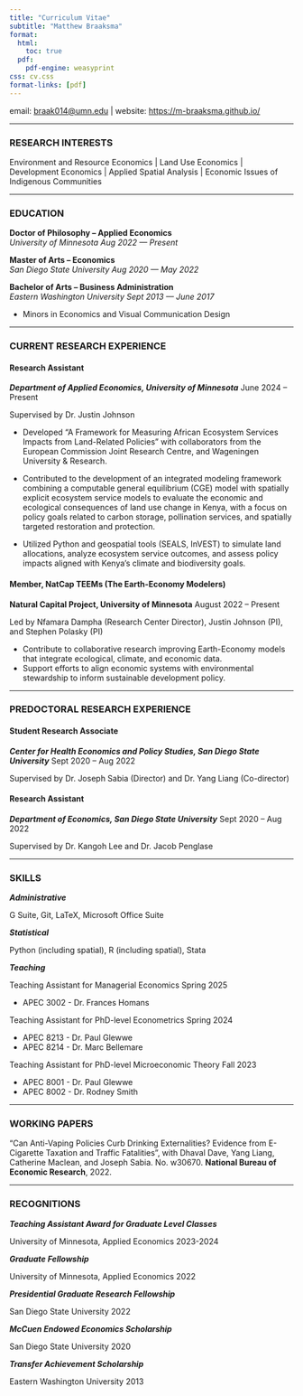 ```yaml
---
title: "Curriculum Vitae"
subtitle: "Matthew Braaksma"
format:
  html:
    toc: true
  pdf:
    pdf-engine: weasyprint
css: cv.css
format-links: [pdf]
---
```


::: {.print-only .contact-block}
email: [braak014@umn.edu](mailto:braak014@umn.edu) | website: <https://m-braaksma.github.io/>
:::

--- 

### RESEARCH INTERESTS

Environment and Resource Economics | Land Use Economics | Development Economics | Applied Spatial Analysis | Economic Issues of Indigenous Communities

--- 

### EDUCATION

**Doctor of Philosophy -- Applied Economics** <br> *University of Minnesota* [*Aug 2022 --- Present*]{.cvdate}

<!-- -   Note
-   Note -->

**Master of Arts -- Economics** <br> *San Diego State University* [*Aug 2020 --- May 2022*]{.cvdate}

<!-- -   Note
-   Note -->

**Bachelor of Arts -- Business Administration** <br> *Eastern Washington University* [*Sept 2013 --- June 2017*]{.cvdate}

-   Minors in Economics and Visual Communication Design
<!-- -   Note -->

--- 

<!-- ## CURRENT RESEARCH EXPERIENCE{style="page-break-before: always"} -->
### CURRENT RESEARCH EXPERIENCE

#### Research Assistant

***Department of Applied Economics, University of Minnesota*** [June 2024 -- Present]{.cvdate}

Supervised by Dr. Justin Johnson

- Developed "A Framework for Measuring African Ecosystem Services Impacts from Land-Related Policies" with collaborators from the European Commission Joint Research Centre, and Wageningen University & Research.

- Contributed to the development of an integrated modeling framework combining a computable general equilibrium (CGE) model with spatially explicit ecosystem service models to evaluate the economic and ecological consequences of land use change in Kenya, with a focus on policy goals related to carbon storage, pollination services, and spatially targeted restoration and protection.

- Utilized Python and geospatial tools (SEALS, InVEST) to simulate land allocations, analyze ecosystem service outcomes, and assess policy impacts aligned with Kenya’s climate and biodiversity goals.

#### Member, NatCap TEEMs (The Earth-Economy Modelers)  
**Natural Capital Project, University of Minnesota** [August 2022 -- Present]{.cvdate} 

Led by Nfamara Dampha (Research Center Director), Justin Johnson (PI), and Stephen Polasky (PI)

- Contribute to collaborative research improving Earth-Economy models that integrate ecological, climate, and economic data.
- Support efforts to align economic systems with environmental stewardship to inform sustainable development policy.


--- 

### PREDOCTORAL RESEARCH EXPERIENCE

#### Student Research Associate

***Center for Health Economics and Policy Studies, San Diego State University*** [Sept 2020 -- Aug 2022]{.cvdate}

Supervised by Dr. Joseph Sabia (Director) and Dr. Yang Liang (Co-director) 

#### Research Assistant

***Department of Economics, San Diego State University*** [Sept 2020 -- Aug 2022]{.cvdate}

Supervised by Dr. Kangoh Lee and Dr. Jacob Penglase 


--- 

### SKILLS 
***Administrative*** 

G Suite, Git, LaTeX, Microsoft Office Suite

***Statistical*** 

Python (including spatial), R (including spatial), Stata

***Teaching*** 

Teaching Assistant for Managerial Economics  [Spring 2025]{.cvdate}

-    APEC 3002 - Dr. Frances Homans

Teaching Assistant for PhD-level Econometrics  [Spring 2024]{.cvdate}

-    APEC 8213 - Dr. Paul Glewwe
-    APEC 8214 - Dr. Marc Bellemare

Teaching Assistant for PhD-level Microeconomic Theory [Fall 2023]{.cvdate}

-    APEC 8001 - Dr. Paul Glewwe
-    APEC 8002 - Dr. Rodney Smith

--- 

### WORKING PAPERS
"Can Anti-Vaping Policies Curb Drinking Externalities? Evidence from E-Cigarette Taxation and Traffic Fatalities", with Dhaval Dave, Yang Liang, Catherine Maclean, and Joseph Sabia. No. w30670. **National Bureau of Economic Research**, 2022. 

--- 

### RECOGNITIONS

***Teaching Assistant Award for Graduate Level Classes*** 

University of Minnesota, Applied Economics [2023-2024]{.cvdate}

***Graduate Fellowship***

University of Minnesota, Applied Economics [2022]{.cvdate}

***Presidential Graduate Research Fellowship***

San Diego State University [2022]{.cvdate}

***McCuen Endowed Economics Scholarship***

San Diego State University [2020]{.cvdate}

***Transfer Achievement Scholarship*** 

Eastern Washington University [2013]{.cvdate}



<!-- ::: {.no-print}
## PRESENTATIONS AND WORKSHOPS

-   Talk: [Misadventures with Reproducibility in R](https://github.com/cynthiahqy/rladies-2022-11) (30 Nov 2022, R Ladies Melbourne Meetup)
-   Talk: [Designing R Packages](https://github.com/cynthiahqy/design-r-magic_2022-10) (4 Oct 2022, Monash EBS Data Science Research Software Study Group)
-   Talk: [Quarto Websites as Research Compendiums](https://github.com/cynthiahqy/quarto-wiki-template) (16 Aug 2022, Monash EBS Data Science Research Software Study Group)
-   Workshop: [Writing academic papers with Rmarkdown and friends](https://www.cynthiahqy.com/posts/r-markdown-and-friends/) (9 Aug 2022, Monash University)
::: -->

<!-- ::: {.print-only}
## References
Available upon request
::: -->